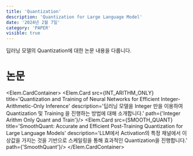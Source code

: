 ```yaml
---
title: 'Quantization'
description: 'Quantization for Large Language Model'
date: '2024년 2월 7일'
category: 'PAPER'
visible: true
---
```




딥러닝 모델의 Quantization에 대한 논문 내용을 다룹니다.

# 논문

<Elem.CardContainer>
    <Elem.Card src={INT_ARITHM_ONLY} 
          title='Quantization and Training of Neural Networks for Efficient Integer-Arithmetic-Only Inference' 
          description='딥러닝 모델을 Integer 만을 이용하여 Quantization 및 Training 을 진행하는 방법에 대해 소개합니다.' 
          path={'Integer Arithm Only Quant and Train'}/>
    <Elem.Card src={SMOOTH_QUANT} 
          title='SmoothQuant: Accurate and Efficient Post-Training Quantization for Large Language Models' 
          description='LLM에서 Activation의 특정 채널에서 이상값을 가지는 것을 기반으로 스케일링을 통해 효과적인 Quantization을 진행합니다.' 
          path={'SmoothQuant'}/>
</Elem.CardContainer>
